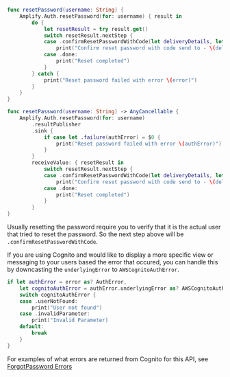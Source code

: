 <BlockSwitcher>

<Block name="Listener (iOS 11+)">

```swift
func resetPassword(username: String) {
    Amplify.Auth.resetPassword(for: username) { result in
        do {
            let resetResult = try result.get()
            switch resetResult.nextStep {
            case .confirmResetPasswordWithCode(let deliveryDetails, let info):
                print("Confirm reset password with code send to - \(deliveryDetails) \(info)")
            case .done:
                print("Reset completed")
            }
        } catch {
            print("Reset password failed with error \(error)")
        }
    }
}
```

</Block>

<Block name="Combine (iOS 13+)">

```swift
func resetPassword(username: String) -> AnyCancellable {
    Amplify.Auth.resetPassword(for: username)
        .resultPublisher
        .sink {
            if case let .failure(authError) = $0 {
                print("Reset password failed with error \(authError)")
            }
        }
        receiveValue: { resetResult in
            switch resetResult.nextStep {
            case .confirmResetPasswordWithCode(let deliveryDetails, let info):
                print("Confirm reset password with code send to - \(deliveryDetails) \(info)")
            case .done:
                print("Reset completed")
            }
        }
}
```

</Block>

</BlockSwitcher>

Usually resetting the password require you to verify that it is the actual user that tried to reset the password. So the next step above will be `.confirmResetPasswordWithCode`.

If you are using Cognito and would like to display a more specific view or messaging to your users based the error that occured, you can handle this by downcasting the `underlyingError` to `AWSCognitoAuthError`.

```swift
if let authError = error as? AuthError,
    let cognitoAuthError = authError.underlyingError as? AWSCognitoAuthError {
    switch cognitoAuthError {
    case .userNotFound:
        print("User not found")
    case .invalidParameter:
        print("Invalid Parameter)
    default:
        break
    }
}
```

For examples of what errors are returned from Cognito for this API, see [ForgotPassword Errors](https://docs.aws.amazon.com/cognito-user-identity-pools/latest/APIReference/API_ForgotPassword.html#API_ForgotPassword_Errors)